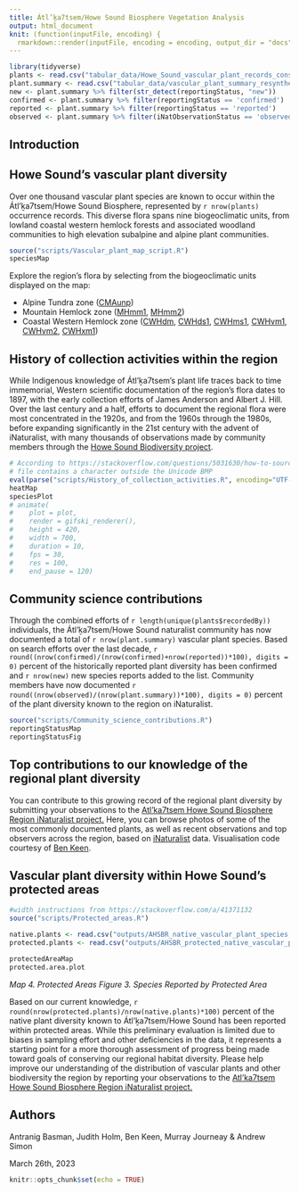 ```yaml
---
title: Átl’ḵa7tsem/Howe Sound Biosphere Vegetation Analysis
output: html_document
knit: (function(inputFile, encoding) {
  rmarkdown::render(inputFile, encoding = encoding, output_dir = "docs") })
---
```


```r
library(tidyverse)
plants <- read.csv("tabular_data/Howe_Sound_vascular_plant_records_consolidated.csv")
plant.summary <- read.csv("tabular_data/vascular_plant_summary_resynthesized_2023-03-05.csv")
new <- plant.summary %>% filter(str_detect(reportingStatus, "new")) 
confirmed <- plant.summary %>% filter(reportingStatus == 'confirmed') 
reported <- plant.summary %>% filter(reportingStatus == 'reported') 
observed <- plant.summary %>% filter(iNatObservationStatus == 'observed') 
```

## Introduction

## Howe Sound's vascular plant diversity

Over one thousand vascular plant species are known to occur within the Átl’ḵa7tsem/Howe Sound Biosphere, represented by `r nrow(plants)` occurrence records. This diverse flora spans nine biogeoclimatic units, from lowland coastal western hemlock forests and associated woodland communities to high elevation subalpine and alpine plant communities.

```r
source("scripts/Vascular_plant_map_script.R")
speciesMap
```

Explore the region's flora by selecting from the biogeoclimatic units displayed on the map:

* Alpine Tundra zone ([CMAunp](#region:CMAunp))
* Mountain Hemlock zone ([MHmm1](#region:MHmm1), [MHmm2](#region:MHmm2))
* Coastal Western Hemlock zone ([CWHdm](#region:CWHdm), [CWHds1](#region:CWHds1), [CWHms1](#region:CWHms1), [CWHvm1](#region:CWHvm1), [CWHvm2](#region:CWHvm2), [CWHxm1](#region:CWHxm1))

## History of collection activities within the region

While Indigenous knowledge of Átl’ḵa7tsem's plant life traces back to time immemorial, Western scientific documentation of the region's flora dates to 1897, with the early collection efforts of James Anderson and Albert J. Hill. Over the last century and a half, efforts to document the regional flora were most concentrated in the 1920s, and from the 1960s through the 1980s, before expanding significantly in the 21st century with the advent of iNaturalist, with many thousands of observations made by community members through the <a href = "https://www.squamishenvironment.ca/projects/biodiversity-squamish/">Howe Sound Biodiversity project</a>.

```r
# According to https://stackoverflow.com/questions/5031630/how-to-source-r-file-saved-using-utf-8-encoding this strange strategy is now necessary since the 
# file contains a character outside the Unicode BMP
eval(parse("scripts/History_of_collection_activities.R", encoding="UTF-8"))
heatMap
speciesPlot
# animate(
#    plot = plot,
#    render = gifski_renderer(),
#    height = 420,
#    width = 700, 
#    duration = 10,
#    fps = 30,
#    res = 100,
#    end_pause = 120)
```

## Community science contributions

Through the combined efforts of `r length(unique(plants$recordedBy))` individuals, the Átl’ḵa7tsem/Howe Sound naturalist community has now documented a total of `r nrow(plant.summary)` vascular plant species. Based on search efforts over the last decade, `r round((nrow(confirmed)/(nrow(confirmed)+nrow(reported))*100), digits = 0)` percent of the historically reported plant diversity has been confirmed and `r nrow(new)` new species reports added to the list. Community members have now documented `r round((nrow(observed)/(nrow(plant.summary))*100), digits = 0)` percent of the plant diversity known to the region on iNaturalist.

```r
source("scripts/Community_science_contributions.R")
reportingStatusMap
reportingStatusFig
```

## Top contributions to our knowledge of the regional plant diversity

You can contribute to this growing record of the regional plant diversity by submitting your observations to the [Atl'ka7tsem Howe Sound Biosphere Region iNaturalist project.](https://www.inaturalist.org/projects/atl-ka7tsem-howe-sound-biosphere-region) Here, you can browse photos of some of the most commonly documented plants, as well as recent observations and top observers across the region, based on [iNaturalist](http://inaturalist.org/) data. Visualisation code courtesy of [Ben Keen](https://github.com/benkeen).

<span class="mxcw-nonLeafletPane mxcw-paneName-TopContributions html-widget leaflet"></span>

## Vascular plant diversity within Howe Sound's protected areas

```r
#width instructions from https://stackoverflow.com/a/41371132
source("scripts/Protected_areas.R")

native.plants <- read.csv("outputs/AHSBR_native_vascular_plant_species.csv")
protected.plants <- read.csv("outputs/AHSBR_protected_native_vascular_plant_species.csv")

protectedAreaMap
protected.area.plot 
```
*Map 4. Protected Areas*
*Figure 3. Species Reported by Protected Area*

Based on our current knowledge, `r round(nrow(protected.plants)/nrow(native.plants)*100)` percent of the native plant diversity known to Átl’ḵa7tsem/Howe Sound has been reported within protected areas. While this preliminary evaluation is limited due to biases in sampling effort and other deficiencies in the data, it represents a starting point for a more thorough assessment of progress being made toward goals of conserving our regional habitat diversity. Please help improve our understanding of the distribution of vascular plants and other biodiversity the region by reporting your observations to the [Atl'ka7tsem Howe Sound Biosphere Region iNaturalist project.](https://www.inaturalist.org/projects/atl-ka7tsem-howe-sound-biosphere-region)

## Authors

Antranig Basman, Judith Holm, Ben Keen, Murray Journeay & Andrew Simon

March 26th, 2023

```r
knitr::opts_chunk$set(echo = TRUE)
```
